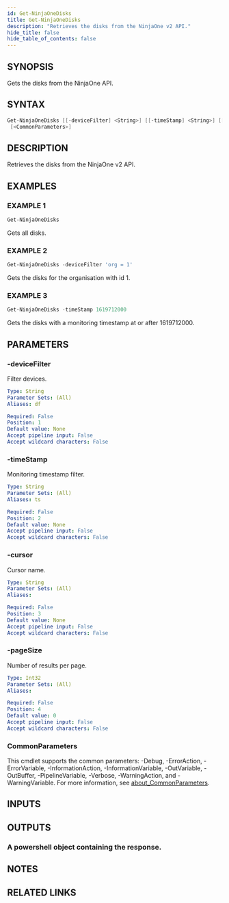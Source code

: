 ```yaml
---
id: Get-NinjaOneDisks
title: Get-NinjaOneDisks
description: "Retrieves the disks from the NinjaOne v2 API."
hide_title: false
hide_table_of_contents: false
---
```


## SYNOPSIS

Gets the disks from the NinjaOne API.

## SYNTAX

```powershell
Get-NinjaOneDisks [[-deviceFilter] <String>] [[-timeStamp] <String>] [[-cursor] <String>] [[-pageSize] <Int32>]
 [<CommonParameters>]
```

## DESCRIPTION

Retrieves the disks from the NinjaOne v2 API.

## EXAMPLES

### EXAMPLE 1

```powershell
Get-NinjaOneDisks
```

Gets all disks.

### EXAMPLE 2

```powershell
Get-NinjaOneDisks -deviceFilter 'org = 1'
```

Gets the disks for the organisation with id 1.

### EXAMPLE 3

```powershell
Get-NinjaOneDisks -timeStamp 1619712000
```

Gets the disks with a monitoring timestamp at or after 1619712000.

## PARAMETERS

### -deviceFilter

Filter devices.

```yaml
Type: String
Parameter Sets: (All)
Aliases: df

Required: False
Position: 1
Default value: None
Accept pipeline input: False
Accept wildcard characters: False
```

### -timeStamp

Monitoring timestamp filter.

```yaml
Type: String
Parameter Sets: (All)
Aliases: ts

Required: False
Position: 2
Default value: None
Accept pipeline input: False
Accept wildcard characters: False
```

### -cursor

Cursor name.

```yaml
Type: String
Parameter Sets: (All)
Aliases:

Required: False
Position: 3
Default value: None
Accept pipeline input: False
Accept wildcard characters: False
```

### -pageSize

Number of results per page.

```yaml
Type: Int32
Parameter Sets: (All)
Aliases:

Required: False
Position: 4
Default value: 0
Accept pipeline input: False
Accept wildcard characters: False
```

### CommonParameters

This cmdlet supports the common parameters: -Debug, -ErrorAction, -ErrorVariable, -InformationAction, -InformationVariable, -OutVariable, -OutBuffer, -PipelineVariable, -Verbose, -WarningAction, and -WarningVariable. For more information, see [about_CommonParameters](http://go.microsoft.com/fwlink/?LinkID=113216).

## INPUTS

## OUTPUTS

### A powershell object containing the response.

## NOTES

## RELATED LINKS
